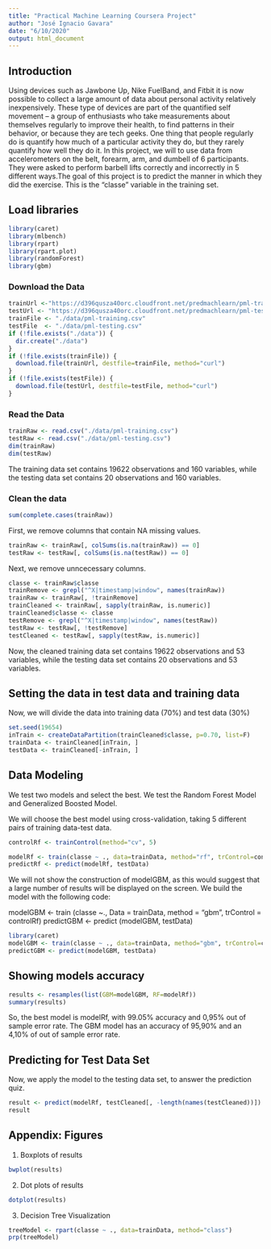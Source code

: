 ```yaml
---
title: "Practical Machine Learning Coursera Project"
author: "José Ignacio Gavara"
date: "6/10/2020"
output: html_document
---
```


## Introduction  
Using devices such as Jawbone Up, Nike FuelBand, and Fitbit it is now possible to collect a large amount of data about personal activity relatively inexpensively. These type of devices are part of the quantified self movement – a group of enthusiasts who take measurements about themselves regularly to improve their health, to find patterns in their behavior, or because they are tech geeks. One thing that people regularly do is quantify how much of a particular activity they do, but they rarely quantify how well they do it. In this project, we will to use data from accelerometers on the belt, forearm, arm, and dumbell of 6 participants. They were asked to perform barbell lifts correctly and incorrectly in 5 different ways.The goal of this project is to predict the manner in which they did the exercise. This is the "classe" variable in the training set.


## Load libraries
```r
library(caret)
library(mlbench)
library(rpart)
library(rpart.plot)
library(randomForest)
library(gbm)
```
### Download the Data
```r
trainUrl <-"https://d396qusza40orc.cloudfront.net/predmachlearn/pml-training.csv"
testUrl <- "https://d396qusza40orc.cloudfront.net/predmachlearn/pml-testing.csv"
trainFile <- "./data/pml-training.csv"
testFile  <- "./data/pml-testing.csv"
if (!file.exists("./data")) {
  dir.create("./data")
}
if (!file.exists(trainFile)) {
  download.file(trainUrl, destfile=trainFile, method="curl")
}
if (!file.exists(testFile)) {
  download.file(testUrl, destfile=testFile, method="curl")
}
```  
### Read the Data
  
```r
trainRaw <- read.csv("./data/pml-training.csv")
testRaw <- read.csv("./data/pml-testing.csv")
dim(trainRaw)
dim(testRaw)
```

The training data set contains 19622 observations and 160 variables, while the testing data set contains 20 observations and 160 variables.

### Clean the data

```r
sum(complete.cases(trainRaw))
```

First, we remove columns that contain NA missing values.
```r
trainRaw <- trainRaw[, colSums(is.na(trainRaw)) == 0] 
testRaw <- testRaw[, colSums(is.na(testRaw)) == 0] 
```  
Next, we remove unncecessary columns.
```r
classe <- trainRaw$classe
trainRemove <- grepl("^X|timestamp|window", names(trainRaw))
trainRaw <- trainRaw[, !trainRemove]
trainCleaned <- trainRaw[, sapply(trainRaw, is.numeric)]
trainCleaned$classe <- classe
testRemove <- grepl("^X|timestamp|window", names(testRaw))
testRaw <- testRaw[, !testRemove]
testCleaned <- testRaw[, sapply(testRaw, is.numeric)]
```

Now, the cleaned training data set contains 19622 observations and 53 variables, while the testing data set contains 20 observations and 53 variables. 

## Setting the data in test data and training data
Now, we will divide the data into training data (70%) and test data (30%)

```r
set.seed(19654) 
inTrain <- createDataPartition(trainCleaned$classe, p=0.70, list=F)
trainData <- trainCleaned[inTrain, ]
testData <- trainCleaned[-inTrain, ]
```

## Data Modeling
We test two models and select the best.
We test the Random Forest Model and Generalized Boosted Model. 

We will choose the best model using cross-validation, taking 5 different pairs of training data-test data.

```r

controlRf <- trainControl(method="cv", 5)

modelRf <- train(classe ~ ., data=trainData, method="rf", trControl=controlRf, ntree=250)
predictRf <- predict(modelRf, testData)
```

We will not show the construction of modelGBM, as this would suggest that a large number of results will be displayed on the screen. We build the model with the following code:

modelGBM <- train (classe ~., Data = trainData, method = "gbm", trControl = controlRf)
predictGBM <- predict (modelGBM, testData)


```r
library(caret)
modelGBM <- train(classe ~ ., data=trainData, method="gbm", trControl=controlRf)
predictGBM <- predict(modelGBM, testData)
```


## Showing models accuracy

```r
results <- resamples(list(GBM=modelGBM, RF=modelRf))
summary(results)
```

So, the best model is modelRf, with 99.05% accuracy and 0,95% out of sample error rate. The GBM model has an accuracy of 95,90% and an 4,10% of out of sample error rate. 

## Predicting for Test Data Set
Now, we apply the model to the testing data set, to answer the prediction quiz.

```r
result <- predict(modelRf, testCleaned[, -length(names(testCleaned))])
result
```  

## Appendix: Figures

1. Boxplots of results
```r
bwplot(results)
```


2. Dot plots of results
```r
dotplot(results)
```


3. Decision Tree Visualization
```r
treeModel <- rpart(classe ~ ., data=trainData, method="class")
prp(treeModel) 
```
